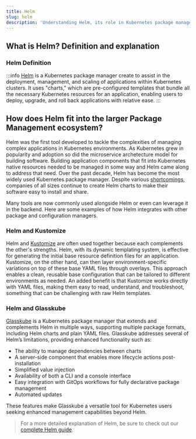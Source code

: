 ```yaml
---
title: Helm
slug: helm
description: 'Understanding Helm, its role in Kubernetes package management, and how it simplifies the process of deploying, managing, and scaling applications'
---
```



## What is Helm? Definition and explanation

### Helm Definition

:::info
[Helm](https://helm.sh/) is a Kubernetes package manager create to assist in the deployment, management, and scaling of applications within Kubernetes clusters. It uses "charts," which are pre-configured templates that bundle all the necessary Kubernetes resources for an application, enabling users to deploy, upgrade, and roll back applications with relative ease.
:::

## How does Helm fit into the larger Package Management ecosystem?

Helm was the first tool developed to tackle the complexities of managing complex applications in Kubernetes environments. As Kubernetes grew in popularity and adoption so did the microservice archetecture model for building software. Building application components that fit into Kubernetes native resources needed to be managed in some way and Helm came along to address that need. Over the past decade, Helm has become the most widely used Kubernetes package manager. Despite various [shortcomings](/blog/5-helm-shortcomings/), companies of all sizes continue to create Helm charts to make their software easy to install and share.

Many tools are now commonly used alongside Helm or even can leverage it in the backend. Here are some examples of how Helm integrates with other package and configuration managers.

### Helm and Kustomize

Helm and [Kustomize](/glossary/kustomize/) are often used together because each complements the other's strengths. Helm, with its dynamic templating system, is effective for generating the initial base resource definition files for an application. Kustomize, on the other hand, can then layer environment-specific variations on top of these base YAML files through overlays. This approach enables a clean, reusable base configuration that can be tailored to different environments as needed. An added benefit is that Kustomize works directly with YAML files, making them easy to read, understand, and troubleshoot, something that can be challenging with raw Helm templates.

### Helm and Glasskube

[Glasskube](/products/package-manager/) is a Kubernetes package manager that extends and complements Helm in multiple ways, supporting multiple package formats, including Helm charts and plain YAML files. Glasskube addresses several of Helm’s limitations, providing enhanced functionality such as:

-   The ability to manage dependencies between charts
-   A server-side component that enables more lifecycle actions post-installation
-   Simplified value injection
-   Availability of both a CLI and a console interface
-   Easy integration with GitOps workflows for fully declarative package management
-   Automated updates

These features make Glasskube a versatile tool for Kubernetes users seeking enhanced management capabilities beyond Helm.

> For a more detailed explanation of Helm, be sure to check out our [complete Helm guide](/blog/what-is-helm-in-kubernetes/).

<DefaultCTA />
